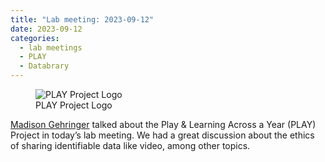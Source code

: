 ```yaml
---
title: "Lab meeting: 2023-09-12"
date: 2023-09-12
categories:
  - lab meetings
  - PLAY
  - Databrary
---
```


![PLAY Project Logo](https://www.play-project.org/img/PLAY-logo.png){fig-align="center"}

[Madison Gehringer](../who-we-are.qmd#madison-gehringer) talked about the Play & Learning Across a Year (PLAY) Project in today's lab meeting.
We had a great discussion about the ethics of sharing identifiable data like video, among other topics.
